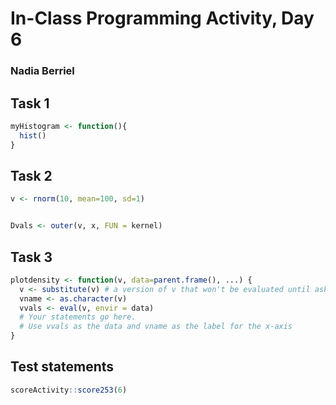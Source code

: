 # In-Class Programming Activity, Day 6

### Nadia Berriel

## Task 1
```r
myHistogram <- function(){
  hist()
}
```

## Task 2
```r
v <- rnorm(10, mean=100, sd=1)


Dvals <- outer(v, x, FUN = kernel)
```

## Task 3
```r
plotdensity <- function(v, data=parent.frame(), ...) {
  v <- substitute(v) # a version of v that won't be evaluated until asked
  vname <- as.character(v)
  vvals <- eval(v, envir = data)
  # Your statements go here. 
  # Use vvals as the data and vname as the label for the x-axis
}
```

## Test statements

```r
scoreActivity::score253(6)
```